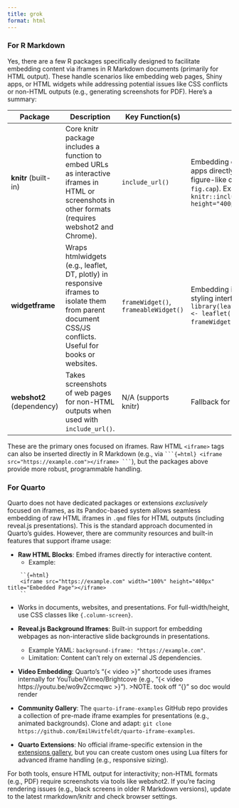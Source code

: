 ```yaml
---
title: grok
format: html
---
```


### For R Markdown

Yes, there are a few R packages specifically designed to facilitate embedding content via iframes in R Markdown documents (primarily for HTML output). These handle scenarios like embedding web pages, Shiny apps, or HTML widgets while addressing potential issues like CSS conflicts or non-HTML outputs (e.g., generating screenshots for PDF). Here's a summary:

| Package | Description | Key Function(s) | Use Case | Installation |
|---------|-------------|-----------------|----------|--------------|
| **knitr** (built-in) | Core knitr package includes a function to embed URLs as interactive iframes in HTML or screenshots in other formats (requires webshot2 and Chrome). | `include_url()` | Embedding external web pages or Shiny apps directly in code chunks. Supports figure-like options (e.g., `out.width`, `fig.cap`). Example: ```` ```{r} knitr::include_url("https://example.com", height="400px") ``` ```` | `install.packages("knitr")` (usually pre-installed). |
| **widgetframe** | Wraps htmlwidgets (e.g., leaflet, DT, plotly) in responsive iframes to isolate them from parent document CSS/JS conflicts. Useful for books or websites. | `frameWidget()`, `frameableWidget()` | Embedding interactive widgets without styling interference. Example: ```` library(leaflet); library(widgetframe); l <- leaflet() %>% addTiles(); frameWidget(l) ```` (renders in iframe). | `install.packages("widgetframe")` |
| **webshot2** (dependency) | Takes screenshots of web pages for non-HTML outputs when used with `include_url()`. | N/A (supports knitr) | Fallback for PDF/Word outputs. | `install.packages("webshot2")` |

These are the primary ones focused on iframes. Raw HTML `<iframe>` tags can also be inserted directly in R Markdown (e.g., via ```` ```{=html} <iframe src="https://example.com"></iframe> ``` ````), but the packages above provide more robust, programmable handling.

### For Quarto

Quarto does not have dedicated packages or extensions *exclusively* focused on iframes, as its Pandoc-based system allows seamless embedding of raw HTML iframes in `.qmd` files for HTML outputs (including reveal.js presentations). This is the standard approach documented in Quarto's guides. However, there are community resources and built-in features that support iframe usage:

- **Raw HTML Blocks**: Embed iframes directly for interactive content.
  - Example:

````
    ``{=html}
    <iframe src="https://example.com" width="100%" height="400px" title="Embedded Page"></iframe>
    ``
````
  - Works in documents, websites, and presentations. For full-width/height, use CSS classes like `{.column-screen}`.

- **Reveal.js Background Iframes**: Built-in support for embedding webpages as non-interactive slide backgrounds in presentations.
  - Example YAML: `background-iframe: "https://example.com"`.
  - Limitation: Content can't rely on external JS dependencies.

- **Video Embedding**: Quarto's "{< video >}" shortcode uses iframes internally for YouTube/Vimeo/Brightcove (e.g., "{< video https://youtu.be/wo9vZccmqwc >}"). 
>NOTE. took off "{}" so doc would render

- **Community Gallery**: The `quarto-iframe-examples` GitHub repo provides a collection of pre-made iframe examples for presentations (e.g., animated backgrounds). Clone and adapt: `git clone https://github.com/EmilHvitfeldt/quarto-iframe-examples`.

- **Quarto Extensions**: No official iframe-specific extension in the [extensions gallery](https://quarto.org/docs/extensions/), but you can create custom ones using Lua filters for advanced iframe handling (e.g., responsive sizing).

For both tools, ensure HTML output for interactivity; non-HTML formats (e.g., PDF) require screenshots via tools like webshot2. If you're facing rendering issues (e.g., black screens in older R Markdown versions), update to the latest rmarkdown/knitr and check browser settings.